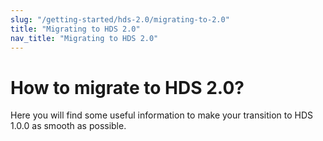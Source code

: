 ```yaml
---
slug: "/getting-started/hds-2.0/migrating-to-2.0"
title: "Migrating to HDS 2.0"
nav_title: "Migrating to HDS 2.0"
---
```



# How to migrate to HDS 2.0?

<LeadParagraph>
  Here you will find some useful information to make your transition to HDS 1.0.0 as smooth as possible.
</LeadParagraph>
